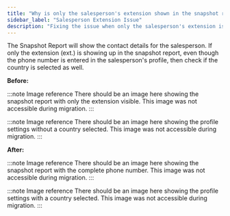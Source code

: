 ```yaml
---
title: "Why is only the salesperson's extension shown in the snapshot report?"
sidebar_label: "Salesperson Extension Issue"
description: "Fixing the issue when only the salesperson's extension is showing in the snapshot report"
---
```


The Snapshot Report will show the contact details for the salesperson. If only the extension (ext.) is showing up in the snapshot report, even though the phone number is entered in the salesperson's profile, then check if the country is selected as well.

**Before:**

:::note Image reference
There should be an image here showing the snapshot report with only the extension visible. This image was not accessible during migration.
:::

:::note Image reference
There should be an image here showing the profile settings without a country selected. This image was not accessible during migration.
:::

**After:**

:::note Image reference
There should be an image here showing the snapshot report with the complete phone number. This image was not accessible during migration.
:::

:::note Image reference
There should be an image here showing the profile settings with a country selected. This image was not accessible during migration.
:::